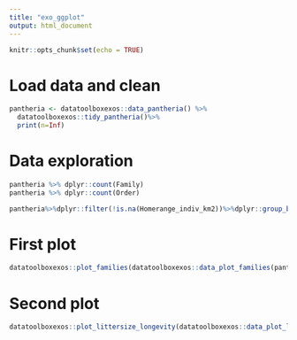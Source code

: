 ```yaml
---
title: "exo_ggplot"
output: html_document
---
```


```r
knitr::opts_chunk$set(echo = TRUE)
```

# Load data and clean

```r
pantheria <- datatoolboxexos::data_pantheria() %>%
  datatoolboxexos::tidy_pantheria()%>%
  print(n=Inf)

```

# Data exploration

```r
pantheria %>% dplyr::count(Family)
pantheria %>% dplyr::count(Order)

pantheria%>%dplyr::filter(!is.na(Homerange_indiv_km2))%>%dplyr::group_by(Family)%>%dplyr::summarise(m = mean(Homerange_indiv_km2), sd = sd(Homerange_indiv_km2),n = dplyr::n())

```
# First plot

```r
datatoolboxexos::plot_families(datatoolboxexos::data_plot_families(pantheria))
```

# Second plot

```r
datatoolboxexos::plot_littersize_longevity(datatoolboxexos::data_plot_littersize_longevity(pantheria))
```

